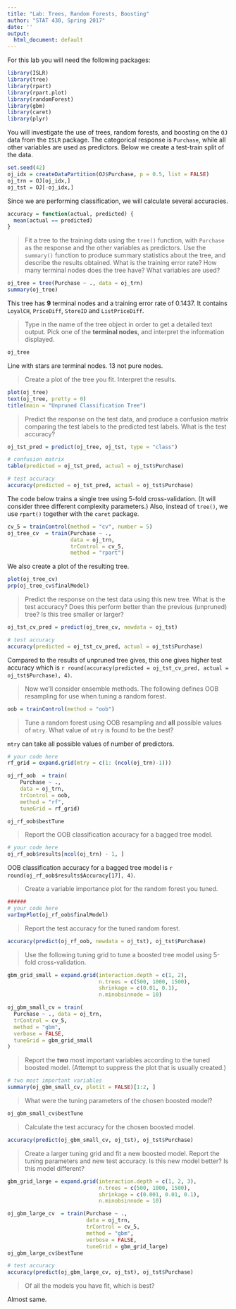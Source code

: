 ```yaml
---
title: "Lab: Trees, Random Forests, Boosting"
author: "STAT 430, Spring 2017"
date: ''
output:
  html_document: default
---
```


For this lab you will need the following packages:

```r
library(ISLR)
library(tree)
library(rpart)
library(rpart.plot)
library(randomForest)
library(gbm)
library(caret)
library(plyr)
```

You will investigate the use of trees, random forests, and boosting on the `OJ` data from the `ISLR` package. The categorical response is `Purchase`, while all other variables are used as predictors. Below we create a test-train split of the data.

```r
set.seed(42)
oj_idx = createDataPartition(OJ$Purchase, p = 0.5, list = FALSE)
oj_trn = OJ[oj_idx,]
oj_tst = OJ[-oj_idx,]
```

Since we are performing classification, we will calculate several accuracies.

```r
accuracy = function(actual, predicted) {
  mean(actual == predicted)
}
```

> Fit a tree to the training data using the `tree()` function, with `Purchase` as the response and the other variables as predictors. Use the  `summary()` function to produce summary statistics about the tree, and describe the results obtained. What is the training error rate? How many terminal nodes does the tree have? What variables are used?

```r
oj_tree = tree(Purchase ~ ., data = oj_trn)
summary(oj_tree)
```

This tree has **9** terminal nodes and a training error rate of 0.1437. It contains `LoyalCH`, `PriceDiff`, `StoreID` and `ListPriceDiff`.

> Type in the name of the tree object in order to get a detailed text output. Pick one of the **terminal nodes**, and interpret the information displayed.

```r
oj_tree
```

Line with stars are terminal nodes. 13 not pure nodes.

> Create a plot of the tree you fit. Interpret the results.

```r
plot(oj_tree)
text(oj_tree, pretty = 0)
title(main = "Unpruned Classification Tree")
```

> Predict the response on the test data, and produce a confusion matrix comparing the test labels to the predicted test labels. What is the test accuracy?

```r
oj_tst_pred = predict(oj_tree, oj_tst, type = "class")

# confusion matrix
table(predicted = oj_tst_pred, actual = oj_tst$Purchase)

# test accuracy
accuracy(predicted = oj_tst_pred, actual = oj_tst$Purchase)
```

The code below trains a single tree using 5-fold cross-validation. (It will consider three different complexity parameters.) Also, instead of `tree()`, we use `rpart()` together with the `caret` package.

```r
cv_5 = trainControl(method = "cv", number = 5)
oj_tree_cv  = train(Purchase ~ .,
                    data = oj_trn,
                    trControl = cv_5,
                    method = "rpart") 
```

We also create a plot of the resulting tree.

```r
plot(oj_tree_cv)
prp(oj_tree_cv$finalModel)
```

> Predict the response on the test data using this new tree. What is the test accuracy? Does this perform better than the previous (unpruned) tree? Is this tree smaller or larger?

```r
oj_tst_cv_pred = predict(oj_tree_cv, newdata = oj_tst)

# test accuracy
accuracy(predicted = oj_tst_cv_pred, actual = oj_tst$Purchase)
```
Compared to the results of unpruned tree gives, this one gives higher test accuracy which is `r round(accuracy(predicted = oj_tst_cv_pred, actual = oj_tst$Purchase), 4)`.

> Now we'll consider ensemble methods. The following defines OOB resampling for use when tuning a random forest.

```r
oob = trainControl(method = "oob")
```

> Tune a random forest using OOB resampling and **all** possible values of `mtry`. What value of `mtry` is found to be the best?

`mtry` can take all possible values of number of predictors.

```r
# your code here
rf_grid = expand.grid(mtry = c(1: (ncol(oj_trn)-1)))

oj_rf_oob  = train(
    Purchase ~ .,
    data = oj_trn,
    trControl = oob,
    method = "rf",
    tuneGrid = rf_grid)

oj_rf_oob$bestTune
```

> Report the OOB classification accuracy for a bagged tree model.

```r
# your code here
oj_rf_oob$results[ncol(oj_trn) - 1, ]
```

OOB classification accuracy for a bagged tree model is `r round(oj_rf_oob$results$Accuracy[17], 4)`.

> Create a variable importance plot for the random forest you tuned.

```r
######
# your code here
varImpPlot(oj_rf_oob$finalModel)
```

> Report the test accuracy for the tuned random forest.

```r
accuracy(predict(oj_rf_oob, newdata = oj_tst), oj_tst$Purchase)
```

> Use the following tuning grid to tune a boosted tree model using 5-fold cross-validation.

```r
gbm_grid_small = expand.grid(interaction.depth = c(1, 2),
                             n.trees = c(500, 1000, 1500),
                             shrinkage = c(0.01, 0.1),
                             n.minobsinnode = 10)
```

```r
oj_gbm_small_cv = train(
  Purchase ~ ., data = oj_trn,
  trControl = cv_5,
  method = "gbm",
  verbose = FALSE,
  tuneGrid = gbm_grid_small
)
```

> Report the **two** most important variables according to the tuned boosted model. (Attempt to suppress the plot that is usually created.) 

```r
# two most important variables
summary(oj_gbm_small_cv, plotit = FALSE)[1:2, ]
```

> What were the tuning parameters of the chosen boosted model?

```r
oj_gbm_small_cv$bestTune
```

> Calculate the test accuracy for the chosen boosted model.

```r
accuracy(predict(oj_gbm_small_cv, oj_tst), oj_tst$Purchase)
```

> Create a larger tuning grid and fit a new boosted model. Report the tuning parameters and new test accuracy. Is this new model better? Is this model different?

```r
gbm_grid_large = expand.grid(interaction.depth = c(1, 2, 3),
                             n.trees = c(500, 1000, 1500),
                             shrinkage = c(0.001, 0.01, 0.1),
                             n.minobsinnode = 10)

oj_gbm_large_cv  = train(Purchase ~ .,
                         data = oj_trn,
                         trControl = cv_5,
                         method = "gbm",
                         verbose = FALSE,
                         tuneGrid = gbm_grid_large)
oj_gbm_large_cv$bestTune

# test accuracy
accuracy(predict(oj_gbm_large_cv, oj_tst), oj_tst$Purchase)
```

> Of all the models you have fit, which is best?

Almost same.